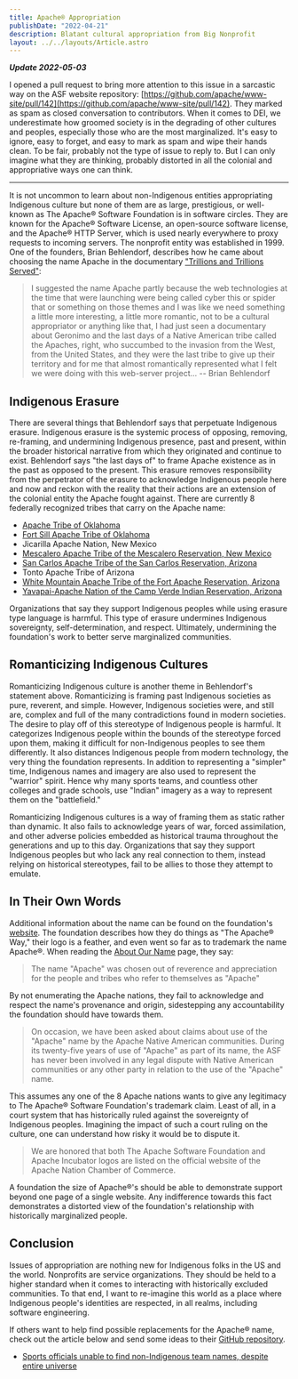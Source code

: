```yaml
---
title: Apache® Appropriation
publishDate: "2022-04-21"
description: Blatant cultural appropriation from Big Nonprofit
layout: ../../layouts/Article.astro
---
```


_**Update 2022-05-03**_

I opened a pull request to bring more attention to this issue in a sarcastic way on the ASF website repository: [https://github.com/apache/www-site/pull/142](https://github.com/apache/www-site/pull/142). They marked as spam as closed conversation to contributors. When it comes to DEI, we underestimate how groomed society is in the degrading of other cultures and peoples, especially those who are the most marginalized. It's easy to ignore, easy to forget, and easy to mark as spam and wipe their hands clean. To be fair, probably not the type of issue to reply to. But I can only imagine what they are thinking, probably distorted in all the colonial and appropriative ways one can think.

<hr />

It is not uncommon to learn about non-Indigenous entities appropriating Indigenous culture but none of them are as large, prestigious, or well-known as The Apache® Software Foundation is in software circles. They are known for the Apache® Software License, an open-source software license, and the Apache® HTTP Server, which is used nearly everywhere to proxy requests to incoming servers. The nonprofit entity was established in 1999. One of the founders, Brian Behlendorf, describes how he came about choosing the name Apache in the documentary ["Trillions and Trillions Served"](https://www.youtube.com/watch?v=JUt2nb0mgwg&t=249s):

> I suggested the name Apache partly because the web technologies at the time that were launching were being called cyber this or spider that or something on those themes and I was like we need something a little more interesting, a little more romantic, not to be a cultural appropriator or anything like that, I had just seen a documentary about Geronimo and the last days of a Native American tribe called the Apaches, right, who succumbed to the invasion from the West, from the United States, and they were the last tribe to give up their territory and for me that almost romantically represented what I felt we were doing with this web-server project... -- Brian Behlendorf

## Indigenous Erasure

There are several things that Behlendorf says that perpetuate Indigenous erasure. Indigenous erasure is the systemic process of opposing, removing, re-framing, and undermining Indigenous presence, past and present, within the broader historical narrative from which they originated and continue to exist. Behlendorf says "the last days of" to frame Apache existence as in the past as opposed to the present. This erasure removes responsibility from the perpetrator of the erasure to acknowledge Indigenous people here and now and reckon with the reality that their actions are an extension of the colonial entity the Apache fought against. There are currently 8 federally recognized tribes that carry on the Apache name:

- [Apache Tribe of Oklahoma](https://apachetribe.org/)
- [Fort Sill Apache Tribe of Oklahoma](https://fortsillapache-nsn.gov/)
- Jicarilla Apache Nation, New Mexico
- [Mescalero Apache Tribe of the Mescalero Reservation, New Mexico](https://mescaleroapachetribe.com/)
- [San Carlos Apache Tribe of the San Carlos Reservation, Arizona](https://www.scat-nsn.gov/)
- Tonto Apache Tribe of Arizona
- [White Mountain Apache Tribe of the Fort Apache Reservation, Arizona](https://whitemountainapache.org/)
- [Yavapai-Apache Nation of the Camp Verde Indian Reservation, Arizona](https://yavapai-apache.org/)

Organizations that say they support Indigenous peoples while using erasure type language is harmful. This type of erasure undermines Indigenous sovereignty, self-determination, and respect. Ultimately, undermining the foundation's work to better serve marginalized communities.

## Romanticizing Indigenous Cultures

Romanticizing Indigenous culture is another theme in Behlendorf's statement above. Romanticizing is framing past Indigenous societies as pure, reverent, and simple. However, Indigenous societies were, and still are, complex and full of the many contradictions found in modern societies. The desire to play off of this stereotype of Indigenous people is harmful. It categorizes Indigenous people within the bounds of the stereotype forced upon them, making it difficult for non-Indigenous peoples to see them differently. It also distances Indigenous people from modern technology, the very thing the foundation represents. In addition to representing a "simpler" time, Indigenous names and imagery are also used to represent the "warrior" spirit. Hence why many sports teams, and countless other colleges and grade schools, use "Indian" imagery as a way to represent them on the "battlefield."

Romanticizing Indigenous cultures is a way of framing them as static rather than dynamic. It also fails to acknowledge years of war, forced assimilation, and other adverse policies embedded as historical trauma throughout the generations and up to this day. Organizations that say they support Indigenous peoples but who lack any real connection to them, instead relying on historical stereotypes, fail to be allies to those they attempt to emulate.

## In Their Own Words

Additional information about the name can be found on the foundation's [website](https://apache.org/). The foundation describes how they do things as "The Apache® Way," their logo is a feather, and even went so far as to trademark the name Apache®. When reading the [About Our Name](https://www.apache.org/apache-name/) page, they say:

> The name "Apache" was chosen out of reverence and appreciation for the people and tribes who refer to themselves as "Apache"

By not enumerating the Apache nations, they fail to acknowledge and respect the name's provenance and origin, sidestepping any accountability the foundation should have towards them.

> On occasion, we have been asked about claims about use of the "Apache" name by the Apache Native American communities. During its twenty-five years of use of "Apache" as part of its name, the ASF has never been involved in any legal dispute with Native American communities or any other party in relation to the use of the "Apache" name.

This assumes any one of the 8 Apache nations wants to give any legitimacy to The Apache® Software Foundation's trademark claim. Least of all, in a court system that has historically ruled against the sovereignty of Indigenous peoples. Imagining the impact of such a court ruling on the culture, one can understand how risky it would be to dispute it.

> We are honored that both The Apache Software Foundation and Apache Incubator logos are listed on the official website of the Apache Nation Chamber of Commerce.

A foundation the size of Apache®'s should be able to demonstrate support beyond one page of a single website. Any indifference towards this fact demonstrates a distorted view of the foundation's relationship with historically marginalized people.

## Conclusion

Issues of appropriation are nothing new for Indigenous folks in the US and the world. Nonprofits are service organizations. They should be held to a higher standard when it comes to interacting with historically excluded communities. To that end, I want to re-imagine this world as a place where Indigenous people's identities are respected, in all realms, including software engineering.

If others want to help find possible replacements for the Apache® name, check out the article below and send some ideas to their [GitHub repository](https://github.com/apache).

- [Sports officials unable to find non-Indigenous team names, despite entire universe](https://walkingeaglenews.com/2017/12/14/sports-officials-unable-to-find-non-indigenous-team-names-despite-entire-universe/)
